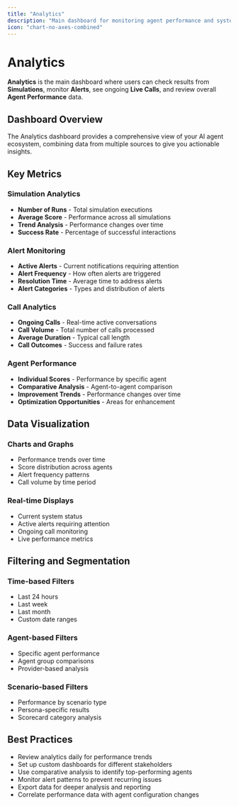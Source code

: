 ```yaml
---
title: "Analytics"
description: "Main dashboard for monitoring agent performance and system metrics"
icon: "chart-no-axes-combined"
---
```


# Analytics

**Analytics** is the main dashboard where users can check results from **Simulations**, monitor **Alerts**, see ongoing **Live Calls**, and review overall **Agent Performance** data.

## Dashboard Overview

The Analytics dashboard provides a comprehensive view of your AI agent ecosystem, combining data from multiple sources to give you actionable insights.

## Key Metrics

### Simulation Analytics
- **Number of Runs** - Total simulation executions
- **Average Score** - Performance across all simulations
- **Trend Analysis** - Performance changes over time
- **Success Rate** - Percentage of successful interactions

### Alert Monitoring
- **Active Alerts** - Current notifications requiring attention
- **Alert Frequency** - How often alerts are triggered
- **Resolution Time** - Average time to address alerts
- **Alert Categories** - Types and distribution of alerts

### Call Analytics
- **Ongoing Calls** - Real-time active conversations
- **Call Volume** - Total number of calls processed
- **Average Duration** - Typical call length
- **Call Outcomes** - Success and failure rates

### Agent Performance
- **Individual Scores** - Performance by specific agent
- **Comparative Analysis** - Agent-to-agent comparison
- **Improvement Trends** - Performance changes over time
- **Optimization Opportunities** - Areas for enhancement

## Data Visualization

### Charts and Graphs
- Performance trends over time
- Score distribution across agents
- Alert frequency patterns
- Call volume by time period

### Real-time Displays
- Current system status
- Active alerts requiring attention
- Ongoing call monitoring
- Live performance metrics

## Filtering and Segmentation

### Time-based Filters
- Last 24 hours
- Last week
- Last month
- Custom date ranges

### Agent-based Filters
- Specific agent performance
- Agent group comparisons
- Provider-based analysis

### Scenario-based Filters
- Performance by scenario type
- Persona-specific results
- Scorecard category analysis

## Best Practices

- Review analytics daily for performance trends
- Set up custom dashboards for different stakeholders
- Use comparative analysis to identify top-performing agents
- Monitor alert patterns to prevent recurring issues
- Export data for deeper analysis and reporting
- Correlate performance data with agent configuration changes